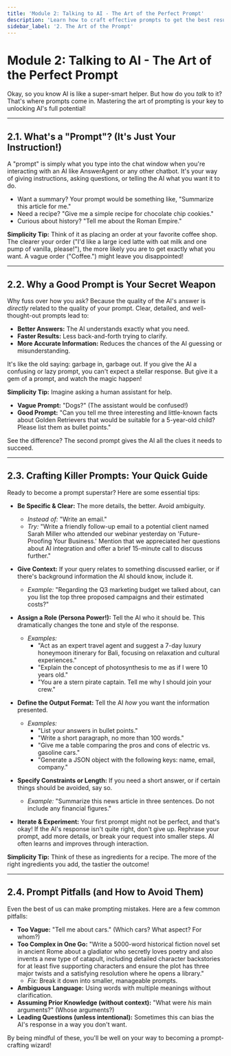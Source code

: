 ```yaml
---
title: 'Module 2: Talking to AI - The Art of the Perfect Prompt'
description: 'Learn how to craft effective prompts to get the best results from AI.'
sidebar_label: '2. The Art of the Prompt'
---
```


# Module 2: Talking to AI - The Art of the Perfect Prompt

Okay, so you know AI is like a super-smart helper. But how do you _talk_ to it? That's where prompts come in. Mastering the art of prompting is your key to unlocking AI's full potential!

---

## 2.1. What's a "Prompt"? (It's Just Your Instruction!)

A "prompt" is simply what you type into the chat window when you're interacting with an AI like AnswerAgent or any other chatbot. It's your way of giving instructions, asking questions, or telling the AI what you want it to do.

-   Want a summary? Your prompt would be something like, "Summarize this article for me."
-   Need a recipe? "Give me a simple recipe for chocolate chip cookies."
-   Curious about history? "Tell me about the Roman Empire."

**Simplicity Tip:** Think of it as placing an order at your favorite coffee shop. The clearer your order ("I'd like a large iced latte with oat milk and one pump of vanilla, please!"), the more likely you are to get exactly what you want. A vague order ("Coffee.") might leave you disappointed!

---

## 2.2. Why a Good Prompt is Your Secret Weapon

Why fuss over how you ask? Because the quality of the AI's answer is _directly_ related to the quality of your prompt. Clear, detailed, and well-thought-out prompts lead to:

-   **Better Answers:** The AI understands exactly what you need.
-   **Faster Results:** Less back-and-forth trying to clarify.
-   **More Accurate Information:** Reduces the chances of the AI guessing or misunderstanding.

It's like the old saying: garbage in, garbage out. If you give the AI a confusing or lazy prompt, you can't expect a stellar response. But give it a gem of a prompt, and watch the magic happen!

**Simplicity Tip:** Imagine asking a human assistant for help.

-   **Vague Prompt:** "Dogs?" (The assistant would be confused!)
-   **Good Prompt:** "Can you tell me three interesting and little-known facts about Golden Retrievers that would be suitable for a 5-year-old child? Please list them as bullet points."

See the difference? The second prompt gives the AI all the clues it needs to succeed.

---

## 2.3. Crafting Killer Prompts: Your Quick Guide

Ready to become a prompt superstar? Here are some essential tips:

-   **Be Specific & Clear:** The more details, the better. Avoid ambiguity.

    -   _Instead of:_ "Write an email."
    -   _Try:_ "Write a friendly follow-up email to a potential client named Sarah Miller who attended our webinar yesterday on 'Future-Proofing Your Business.' Mention that we appreciated her questions about AI integration and offer a brief 15-minute call to discuss further."

-   **Give Context:** If your query relates to something discussed earlier, or if there's background information the AI should know, include it.

    -   _Example:_ "Regarding the Q3 marketing budget we talked about, can you list the top three proposed campaigns and their estimated costs?"

-   **Assign a Role (Persona Power!):** Tell the AI who it should be. This dramatically changes the tone and style of the response.

    -   _Examples:_
        -   "Act as an expert travel agent and suggest a 7-day luxury honeymoon itinerary for Bali, focusing on relaxation and cultural experiences."
        -   "Explain the concept of photosynthesis to me as if I were 10 years old."
        -   "You are a stern pirate captain. Tell me why I should join your crew."

-   **Define the Output Format:** Tell the AI _how_ you want the information presented.

    -   _Examples:_
        -   "List your answers in bullet points."
        -   "Write a short paragraph, no more than 100 words."
        -   "Give me a table comparing the pros and cons of electric vs. gasoline cars."
        -   "Generate a JSON object with the following keys: name, email, company."

-   **Specify Constraints or Length:** If you need a short answer, or if certain things should be avoided, say so.

    -   _Example:_ "Summarize this news article in three sentences. Do not include any financial figures."

-   **Iterate & Experiment:** Your first prompt might not be perfect, and that's okay! If the AI's response isn't quite right, don't give up. Rephrase your prompt, add more details, or break your request into smaller steps. AI often learns and improves through interaction.

**Simplicity Tip:** Think of these as ingredients for a recipe. The more of the right ingredients you add, the tastier the outcome!

---

## 2.4. Prompt Pitfalls (and How to Avoid Them)

Even the best of us can make prompting mistakes. Here are a few common pitfalls:

-   **Too Vague:** "Tell me about cars." (Which cars? What aspect? For whom?)
-   **Too Complex in One Go:** "Write a 5000-word historical fiction novel set in ancient Rome about a gladiator who secretly loves poetry and also invents a new type of catapult, including detailed character backstories for at least five supporting characters and ensure the plot has three major twists and a satisfying resolution where he opens a library."
    -   _Fix:_ Break it down into smaller, manageable prompts.
-   **Ambiguous Language:** Using words with multiple meanings without clarification.
-   **Assuming Prior Knowledge (without context):** "What were _his_ main arguments?" (Whose arguments?)
-   **Leading Questions (unless intentional):** Sometimes this can bias the AI's response in a way you don't want.

By being mindful of these, you'll be well on your way to becoming a prompt-crafting wizard!
